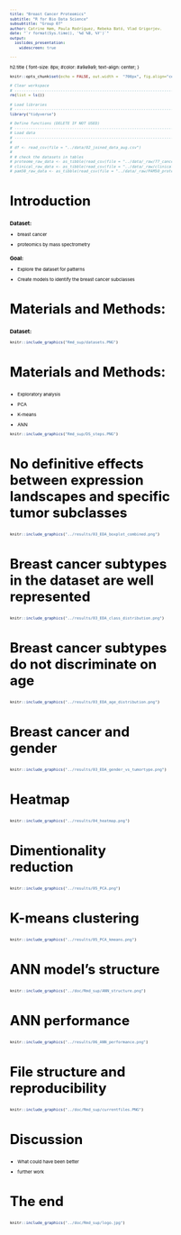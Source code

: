 ```yaml
---
title: "Breast Cancer Proteomics"
subtitle: "R for Bio Data Science"
subsubtitle: "Group 07"
author: Catrine Høm, Paula Rodríguez, Rebeka Bató, Vlad Grigorjev.
date: "`r format(Sys.time(), '%d %B, %Y')`"
output:
  ioslides_presentation:
    widescreen: true

---
```

<style>
/* Fonts and Spacing */
article p, article li, article li.build, section p, section li{
  font-family: 'Open Sans','Helvetica', 'Crimson Text', 'Garamond',  'Palatino', sans-serif;
  text-align: justify;
  font-size:20px;
  line-height: 1.5em;
  color: Black;
}
h2 { /* Header 2 */
font-size: 24px;
#color: Black;
}
  
body{ /* Normal */
font-size: 8px;
color: Black;
}
</style>

h2.title {
font-size: 8px;
#color: #a9a9a9;
text-align: center;
}
```r
knitr::opts_chunk$set(echo = FALSE, out.width =  "700px", fig.align="center")
```


```r
# Clear workspace
# ------------------------------------------------------------------------------
rm(list = ls())

# Load libraries
# ------------------------------------------------------------------------------
library("tidyverse")

# Define functions (DELETE IF NOT USED)
# ------------------------------------------------------------------------------
# Load data
# ------------------------------------------------------------------------------
# 
# df <- read_csv(file = "../data/02_joined_data_aug.csv")
# 
# # check the datasets in tables
# proteome_raw_data <- as_tibble(read_csv(file = "../data/_raw/77_cancer_proteomes_CPTAC_itraq.csv")) # -> rows x cols - 12,553 x 86
# clinical_raw_data <- as_tibble(read_csv(file = "../data/_raw/clinical_data_breast_cancer.csv"))  # -> rows x cols - 105 x 30
# pam50_raw_data <- as_tibble(read_csv(file = "../data/_raw/PAM50_proteins.csv"))
```



## Introduction {data-background="Rmd_sup/breast.jpg" data-background-size=cover}
### Dataset:
* breast cancer

* proteomics by mass spectrometry

### Goal:
* Explore the dataset for patterns

* Create models to identify the breast cancer subclasses


## Materials and Methods: {data-background=#ffffff}
### Dataset:
```r
knitr::include_graphics("Rmd_sup/datasets.PNG")
```

## Materials and Methods: {data-background=#ffffff}

* Exploratory analysis

* PCA

* K-means

* ANN

```r
knitr::include_graphics("Rmd_sup/DS_steps.PNG")
```

## No definitive effects between expression landscapes and specific tumor subclasses {data-background=#ffffff}

```r
knitr::include_graphics("../results/03_EDA_boxplot_combined.png")
```


## Breast cancer subtypes in the dataset are well represented {data-background=#ffffff}

```r
knitr::include_graphics("../results/03_EDA_class_distribution.png")
```

## Breast cancer subtypes do not discriminate on age {data-background=#ffffff}

```r
knitr::include_graphics("../results/03_EDA_age_distribution.png")
```

## Breast cancer and gender {data-background=#ffffff}

```r
knitr::include_graphics("../results/03_EDA_gender_vs_tumortype.png")
```

## Heatmap {data-background=#ffffff}

```r
knitr::include_graphics("../results/04_heatmap.png")
```

## Dimentionality reduction {data-background=#ffffff}

```r
knitr::include_graphics("../results/05_PCA.png")
```


## K-means clustering {data-background=#ffffff}

```r
knitr::include_graphics("../results/05_PCA_kmeans.png")
```

## ANN model's structure {data-background=#ffffff}

```r
knitr::include_graphics("../doc/Rmd_sup/ANN_structure.png")
```

## ANN performance {data-background=#ffffff}

```r
knitr::include_graphics("../results/06_ANN_performance.png")
```


## File structure and reproducibility {data-background=#ffffff}


```r
knitr::include_graphics("../doc/Rmd_sup/currentfiles.PNG")
```

## Discussion {data-background=#ffffff}


* What could have been better

* further work

## The end {data-background="Rmd_sup/final2.jpg" data-background-size=cover}

```r
knitr::include_graphics("../doc/Rmd_sup/logo.jpg")
```






